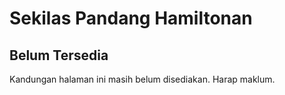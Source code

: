 # Sekilas Pandang Hamiltonan

:::{.callout-important}
## Belum Tersedia

Kandungan halaman ini masih belum disediakan.
Harap maklum.
:::